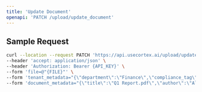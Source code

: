 ```yaml
---
title: 'Update Document'
openapi: 'PATCH /upload/update_document'
---
```


## Sample Request

```bash
curl --location --request PATCH 'https://api.usecortex.ai/upload/update_document?tenant_id={TENANT_ID}&sub_tenant_id={SUB_TENANT_ID}&source_id={SOURCE_ID}' \
--header 'accept: application/json' \
--header 'Authorization: Bearer {API_KEY}' \
--form 'file=@"{FILE}"' \
--form 'tenant_metadata="{\"department\":\"Finance\",\"compliance_tag\":\"GDPR\"}"' \
--form 'document_metadata="{\"title\":\"Q1 Report.pdf\",\"author\":\"Alice Smith\"}"'
```

